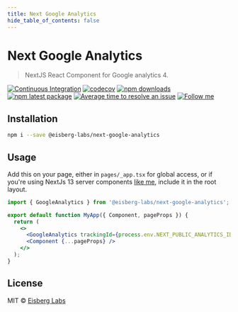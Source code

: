 ```yaml
---
title: Next Google Analytics
hide_table_of_contents: false
---
```

# Next Google Analytics

> NextJS React Component for Google analytics 4.

[![Continuous Integration](https://github.com/eisberg-labs/next-google-analytics/actions/workflows/ci.yml/badge.svg)](https://github.com/eisberg-labs/next-google-analytics/actions/workflows/ci.yml)
[![codecov](https://codecov.io/gh/eisberg-labs/next-google-analytics/branch/master/graph/badge.svg?token=GQCS6ZEVU3)](https://codecov.io/gh/eisberg-labs/next-google-analytics)
[![npm downloads](https://img.shields.io/npm/dm/@eisberg-labs/next-google-analytics.svg)](https://www.npmjs.com/package/@eisberg-labs/next-google-analytics)
[![npm latest package](https://img.shields.io/npm/v/@eisberg-labs/next-google-analytics/latest.svg)](https://www.npmjs.com/package/@eisberg-labs/next-google-analytics)
[![Average time to resolve an issue](https://isitmaintained.com/badge/resolution/eisberg-labs/next-google-analytics.svg)](https://isitmaintained.com/project/eisberg-labs/next-google-analytics 'Average time to resolve an issue')
[![Follow me](https://img.shields.io/badge/LinkedIn-0077B5?style=for-the-badge&logo=linkedin&logoColor=white)](https://www.linkedin.com/in/anamarjanica/)


## Installation

```bash
npm i --save @eisberg-labs/next-google-analytics
```

## Usage
Add this on your page, either in `pages/_app.tsx` for global access, or if you're using NextJs 13 server components [like me](https://www.najsalon.com),
include it in the root layout.

```jsx
import { GoogleAnalytics } from '@eisberg-labs/next-google-analytics';

export default function MyApp({ Component, pageProps }) {
  return (
    <>
      <GoogleAnalytics trackingId={process.env.NEXT_PUBLIC_ANALYTICS_ID} />
      <Component {...pageProps} />
    </>
  );
}

```

## License

MIT © [Eisberg Labs](http://www.eisberg-labs.com)

